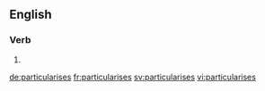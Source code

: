 ==English==

===Verb===
{{head|en}}

# {{en-third-person singular of|particularise}}

[[de:particularises]]
[[fr:particularises]]
[[sv:particularises]]
[[vi:particularises]]